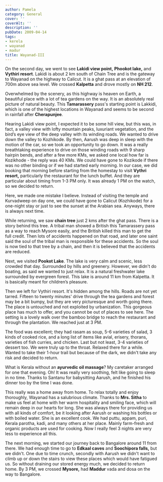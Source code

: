```yaml
---
author: Pamela
category: General
cover: ''
coverAlt: ''
description: ''
pubDate: 2009-04-14
tags:
- kerela
- wayanad
- madur
title: Wayanad-III
---
```


On the second day, we went to see **Lakidi view point,** **Phookot lake,** and **Vythiri resort**. Lakidi is about 2 km south of Chain Tree and is the gateway to Wayanad on the highway to Calicut. It is a ghat pass at an elevation of 700m above sea level. We crossed **Kalpetta** and drove mostly on **NH 212**.

Overwhelmed by the scenery, as this highway is heaven on Earth, a beautiful place with a lot of tea gardens on the way. It is an absolutely real picture of natural beauty. This **Tamarassery** pass's starting point is Lakkidi, which is one of the highest locations in Wayanad and seems to be second in rainfall after **Cherapunjee**.

Hearing Lakidi view point, I expected it to be some hill view, but this was, in fact, a valley view with lofty mountain peaks, luxuriant vegetation, and the bird’s eye view of the deep valley with its winding roads. We wanted to drive down the valley to Kozhikode. By then, Aarush was deep in sleep with the motion of the car, so we took an opportunity to go down. It was a really breathtaking experience to drive on those winding roads with 9 sharp hairpin bends, and after a few more KMs, we asked one local how far is Kozikhode - the reply was 40 KMs. We could have gone to Kozikode if there was no other binding or if we had started early morning. In our case, we did booking that morning before starting from the homestay to visit **Vythri resort,** particularly the restaurant for the lunch buffet. And they are particular about timing from 1-3 PM only. It was already 1 PM on the watch, so we decided to return.

Here, we made one mistake I believe. Instead of visiting the temple and Kurvadweep on day one, we could have gone to Calicut (Kozhikode) for a one-night stay or just to see the sunset at the Arabian sea. Anyways, there is always next time.

While returning, we saw **chain tree** just 2 kms after the ghat pass. There is a story behind this tree. A tribal man showed a British this Tamarassery pass as a way to reach Mysore easily, and the British killed this man to get the full credit. Then lots of accidents happened on that road, and later one saint said the soul of the tribal man is responsible for these accidents. So the soul is now tied to that tree by a chain, and then it is believed that the accidents are reduced.

Next, we visited **Pookot Lake**. The lake is very calm and scenic, less crowded that day. Surrounded by hills and greenery. However, we didn't do boating, as said we wanted to just relax. It is a natural freshwater lake surrounded by evergreen forest. This lake is around 11 km from Kalpetta. It is basically meant for children’s pleasure.

Then we left for Vythiri resort. It's hidden among the hills. Roads are not yet tarred. Fifteen to twenty minutes' drive through the tea gardens and forest may be a bit bumpy, but they are very picturesque and worth going there. The place is untouched and not exploited by urbanization. This gorgeous place has much to offer, and you cannot be out of places to see here. The setting is a lovely walk over the bamboo bridge to reach the restaurant and through the plantation. We reached just at 3 PM.

The food was excellent; they had rasam as soup, 5-6 varieties of salad, 3 kinds of cooked rice, and a long list of items like avial, erisery, thorans, varieties of fish curries, and chicken. Last but not least, 3-4 varieties of dessert too. We were truly up to the throat. Relaxed there for a while. Wanted to take their 1-hour trail but because of the dark, we didn't take any risk and decided to return.

What is Kerala without an **ayurvedic oil massage**? My caretaker arranged for one that evening. Oh! It was really very soothing, felt like going to sleep in no time. Thanks to Santanu for babysitting Aarush, and he finished his dinner too by the time I was done.

This really was a home away from home. To relax totally and enjoy thoroughly, Wayanad has a salubrious climate. Thanks to **Mrs. Sitha** to make us feel at home with her warm hospitality and smiling face, which will remain deep in our hearts for long. She was always there for providing us with all kinds of comfort, be it looking after Aarush or washing his bottles or with boiled water. She is an excellent cook. We had puttu, appam, puri, Kerala parotha, kadi, and many others at her place. Mainly farm-fresh and organic products are used for cooking. Now I really feel 3 nights are very less to experience all this.

The next morning, we started our journey back to Bangalore around 11 from there. We had enough time to go to **Edkaal caves** and **Soochipora falls,** but we didn't. One due to time crunch, secondly with Aarush we didn't want to climb up or down the stairs to view these places which would have fatigued us. So without draining our stored energy much, we decided to return home. By 3 PM, we crossed **Mysore,** had **Maddur** vada and dosa on the way to Bangalore.